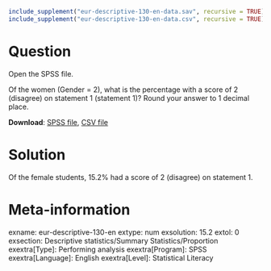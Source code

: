 ```{r, echo = FALSE, results = "hide"}
include_supplement("eur-descriptive-130-en-data.sav", recursive = TRUE)
include_supplement("eur-descriptive-130-en-data.csv", recursive = TRUE)
```

Question
========
Open the SPSS file.

Of the women (Gender = 2), what is the percentage with a score of 2 (disagree) on statement 1 (statement 1)? Round your answer to 1 decimal place.

**Download**: [SPSS file](eur-descriptive-130-en-data.sav), [CSV file](eur-descriptive-130-en-data.csv)


Solution
========
Of the female students, 15.2% had a score of 2 (disagree) on statement 1.


Meta-information
================
exname: eur-descriptive-130-en
extype: num
exsolution: 15.2
extol: 0
exsection: Descriptive statistics/Summary Statistics/Proportion
exextra[Type]: Performing analysis
exextra[Program]: SPSS
exextra[Language]: English
exextra[Level]: Statistical Literacy